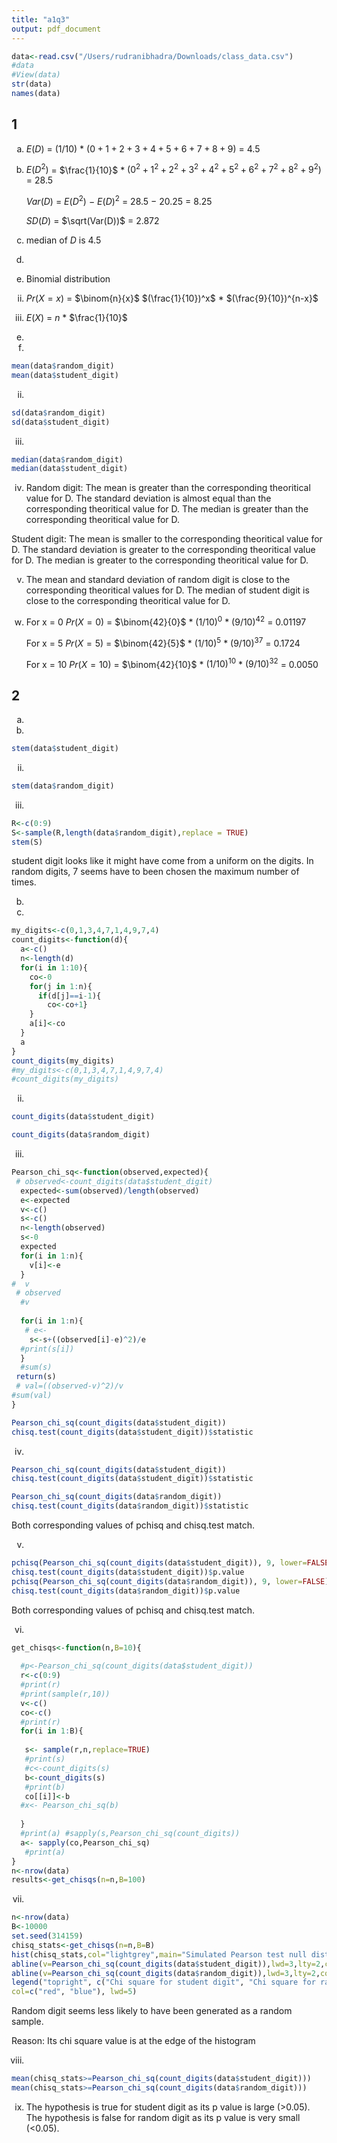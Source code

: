 ```yaml
---
title: "a1q3"
output: pdf_document
---
```


```r
data<-read.csv("/Users/rudranibhadra/Downloads/class_data.csv")
#data
#View(data)
str(data)
names(data)
```
## 1

a.
$E(D)$ $=$ $(1/10)$ $*$ $(0+1+2+3+4+5+6+7+8+9)$ $=$ $4.5$

b.
 $E(D^2)$ $=$ $\frac{1}{10}$ $*$ $(0^2+1^2+2^2+3^2+4^2+5^2+6^2+7^2+8^2+9^2)$ $=$ $28.5$
    
  $Var(D)$ $=$ $E(D^2)$ $-$ $E(D)^2$ $=$ $28.5$ $-$ $20.25$ $=$ $8.25$
  
  $SD(D)$ $=$ $\sqrt(Var(D))$ $=$ $2.872$
    
c.
median of $D$ is $4.5$

d.
i.
Binomial distribution

ii.
     $Pr(X = x)$ = $\binom{n}{x}$ $(\frac{1}{10})^x$ $*$ $(\frac{9}{10})^{n-x}$ 
        
iii.
  $E(X)$ = $n$ $*$ $\frac{1}{10}$
  
e.
i.
```r

mean(data$random_digit)
mean(data$student_digit)

```

ii.
```r

sd(data$random_digit)
sd(data$student_digit)

```

iii.
```r

median(data$random_digit)
median(data$student_digit)

```

iv.
Random digit: The mean is greater than the corresponding theoritical value for D.
The standard deviation is almost equal than the corresponding theoritical value for D.
The median is greater than the corresponding theoritical value for D.

Student digit: The mean is smaller to the corresponding theoritical value for D.
The standard deviation is greater to the corresponding theoritical value for D.
The median is greater to the corresponding theoritical value for D.

v.
The mean and standard deviation of random digit is close to the corresponding theoritical values for D.
The median of student digit is close to the corresponding theoritical value for D.


f.
For x = 0 
  $Pr(X = 0)$ = $\binom{42}{0}$ $*$ $(1/10)^0$ $*$ $(9/10)^{42}$ $=$ $0.01197$ 
        
         
  For x = 5 
  $Pr(X = 5)$ = $\binom{42}{5}$ $*$ $(1/10)^5$ $*$ $(9/10)^{37}$ = $0.1724$
        
        
  For x = 10
  $Pr(X = 10)$ = $\binom{42}{10}$ $*$ $(1/10)^{10}$ $*$ $(9/10)^{32}$ = $0.0050$

## 2

a.
i.
```r
stem(data$student_digit)
```

ii.
```r
stem(data$random_digit)
```

iii.
```r
R<-c(0:9)
S<-sample(R,length(data$random_digit),replace = TRUE)
stem(S)
```

student digit looks like it might have come from a uniform on the digits. In random digits, 7 seems have to been chosen the maximum number of times.


b.

i.
```r
my_digits<-c(0,1,3,4,7,1,4,9,7,4)
count_digits<-function(d){
  a<-c()
  n<-length(d)
  for(i in 1:10){
    co<-0
    for(j in 1:n){
      if(d[j]==i-1){
        co<-co+1}
    }
    a[i]<-co
  }
  a
}
count_digits(my_digits)
#my_digits<-c(0,1,3,4,7,1,4,9,7,4)
#count_digits(my_digits)
```
ii.
```r
count_digits(data$student_digit)

count_digits(data$random_digit)

```
iii.
```r

Pearson_chi_sq<-function(observed,expected){
 # observed<-count_digits(data$student_digit)
  expected<-sum(observed)/length(observed)
  e<-expected
  v<-c()
  s<-c()
  n<-length(observed)
  s<-0
  expected
  for(i in 1:n){
    v[i]<-e
  }
#  v
 # observed
  #v
  
  for(i in 1:n){
   # e<-
    s<-s+((observed[i]-e)^2)/e
  #print(s[i])
  }
  #sum(s)
 return(s)
 # val=((observed-v)^2)/v
#sum(val)
}

Pearson_chi_sq(count_digits(data$student_digit))
chisq.test(count_digits(data$student_digit))$statistic
```

iv.
```r
Pearson_chi_sq(count_digits(data$student_digit))
chisq.test(count_digits(data$student_digit))$statistic

Pearson_chi_sq(count_digits(data$random_digit))
chisq.test(count_digits(data$random_digit))$statistic
```
Both corresponding values of pchisq and chisq.test match.

v.
```r
pchisq(Pearson_chi_sq(count_digits(data$student_digit)), 9, lower=FALSE)
chisq.test(count_digits(data$student_digit))$p.value
pchisq(Pearson_chi_sq(count_digits(data$random_digit)), 9, lower=FALSE)
chisq.test(count_digits(data$random_digit))$p.value
```
Both corresponding values of pchisq and chisq.test match.

vi.
```r
get_chisqs<-function(n,B=10){
  
  #p<-Pearson_chi_sq(count_digits(data$student_digit))
  r<-c(0:9)
  #print(r)
  #print(sample(r,10))
  v<-c()
  co<-c()
  #print(r)
  for(i in 1:B){
   
   s<- sample(r,n,replace=TRUE)
   #print(s)
   #c<-count_digits(s)
   b<-count_digits(s)
   #print(b)
   co[[i]]<-b
  #x<- Pearson_chi_sq(b)
   
  }
  #print(a) #sapply(s,Pearson_chi_sq(count_digits))
  a<- sapply(co,Pearson_chi_sq) 
   #print(a)
}
n<-nrow(data)
results<-get_chisqs(n=n,B=100)
```
vii.
```r
n<-nrow(data)
B<-10000
set.seed(314159)
chisq_stats<-get_chisqs(n=n,B=B)
hist(chisq_stats,col="lightgrey",main="Simulated Pearson test null distribution", xlab="test stat")
abline(v=Pearson_chi_sq(count_digits(data$student_digit)),lwd=3,lty=2,col="red")
abline(v=Pearson_chi_sq(count_digits(data$random_digit)),lwd=3,lty=2,col="blue")
legend("topright", c("Chi square for student digit", "Chi square for random digit"), 
col=c("red", "blue"), lwd=5)
```
Random digit seems less likely to have been generated as a random sample.

Reason:
Its chi square value is at the edge of the histogram

viii.
```r
mean(chisq_stats>=Pearson_chi_sq(count_digits(data$student_digit)))
mean(chisq_stats>=Pearson_chi_sq(count_digits(data$random_digit)))
```

ix.
The hypothesis is true for student digit as its p value is large (>0.05).
The hypothesis is false for random digit as its p value is very small (<0.05).